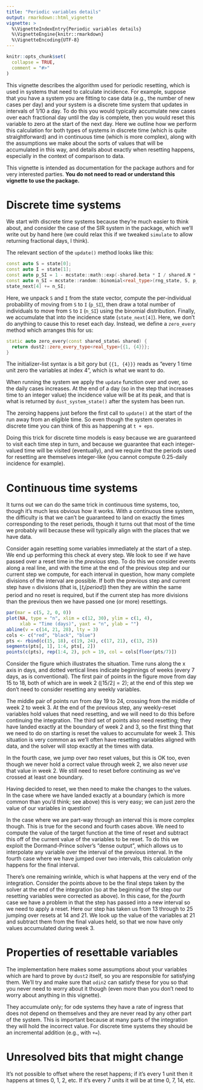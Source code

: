 ```yaml
---
title: "Periodic variables details"
output: rmarkdown::html_vignette
vignette: >
  %\VignetteIndexEntry{Periodic variables details}
  %\VignetteEngine{knitr::rmarkdown}
  %\VignetteEncoding{UTF-8}
---
```


```r
knitr::opts_chunk$set(
  collapse = TRUE,
  comment = "#>"
)
```

This vignette describes the algorithm used for periodic resetting, which is used in systems that need to calculate incidence.  For example, suppose that you have a system you are fitting to case data (e.g., the number of new cases per day) and your system is a discrete time system that updates in intervals of 1/10 a day.  To do this you would typically accumulate new cases over each fractional day until the day is complete, then you would reset this variable to zero at the start of the next day.  Here we outline how we perform this calculation for both types of systems in discrete time (which is quite straightforward) and in continuous time (which is more complex), along with the assumptions we make about the sorts of values that will be accumulated in this way, and details about exactly when resetting happens, especially in the context of comparison to data.

This vignette is intended as documentation for the package authors and for very interested parties.  **You do not need to read or understand this vignette to use the package.**

# Discrete time systems

We start with discrete time systems because they're much easier to think about, and consider the case of the SIR system in the package, which we'll write out by hand here (we could relax this if we tweaked `simulate` to allow returning fractional days, I think).

The relevant section of the `update()` method looks like this:

```c++
const auto S = state[0];
const auto I = state[1];
const auto p_SI = 1 - mcstate::math::exp(-shared.beta * I / shared.N * dt);
const auto n_SI = mcstate::random::binomial<real_type>(rng_state, S, p_SI);
state_next[4] += n_SI;
```

Here, we unpack `S` and `I` from the state vector, compute the per-individual probability of moving from `S` to `I` (`p_SI`), then draw a total number of individuals to move from `S` to `I` (`n_SI`) using the binomial distribution.  Finally, we accumulate that into the incidence state (`state_next[4]`).  Here, we don't do anything to cause this to reset each day.  Instead, we define a `zero_every` method which arranges this for us:

```c++
static auto zero_every(const shared_state& shared) {
  return dust2::zero_every_type<real_type>{{1, {4}}};
}
```

The initializer-list syntax is a bit gory but `{{1, {4}}}` reads as "every 1 time unit zero the variables at index 4", which is what we want to do.

When running the system we apply the `update` function over and over, so the daily cases increases.  At the end of a day (so in the step that increases time to an integer value) the incidence value will be at its peak, and that is what is returned by `dust_system_state()` after the system has been run.

The zeroing happens just before the first call to `update()` at the start of the run away from an eligible time. So even though the system operates in discrete time you can think of this as happening at `t + eps`.

Doing this trick for discrete time models is easy because we are guaranteed to visit each time step in turn, and because we guarantee that each integer-valued time will be visited (eventually), and we require that the periods used for resetting are themselves integer-like (you cannot compute 0.25-daily incidence for example).

# Continuous time systems

It turns out we can do the same trick in continuous time systems, too, though it's much less obvious how it works. With a continuous time system, the difficulty is that we can't be guaranteed to land on exactly the times corresponding to the reset periods, though it turns out that most of the time we probably will because these will typically align with the places that we have data.

Consider again resetting some variables immediately at the start of a step. We end up performing this check at every step.  We look to see if we have passed over a reset time in the *previous* step.  To do this we consider events along a real line, and with the time at the end of the previous step and our current step we compute, for each interval in question, how many complete divisions of the interval are possible.  If both the previous step and current step have `n` divisions (that is, $\lfloor t_i / period \rfloor$) then they are within the same period and no reset is required, but if the current step has more divisions than the previous then we have passed one (or more) resettings.

```r
par(mar = c(5, 2, 0, 0))
plot(NA, type = "n", xlim = c(12, 30), ylim = c(1, 4),
     xlab = "Time (days)", yaxt = "n", ylab = "")
abline(v = c(14, 21, 28), lty = 3)
cols <- c("red", "black", "blue")
pts <- rbind(c(15, 18), c(19, 24), c(17, 21), c(13, 25))
segments(pts[, 1], 1:4, pts[, 2])
points(c(pts), rep(1:4, 2), pch = 19, col = cols[floor(pts/7)])
```

Consider the figure which illustrates the situation.  Time runs along the x axis in days, and dotted vertical lines indicate beginnings of weeks (every 7 days, as is conventional).  The first pair of points in the figure move from day 15 to 18, both of which are in week 2 ($\lfloor 15 / 2 \rfloor = 2$); at the end of this step we don't need to consider resetting any weekly variables.

The middle pair of points run from day 19 to 24, crossing from the middle of week 2 to week 3.  At the end of the previous step, any weekly-reset variables hold values that need resetting, and we will need to do this before continuing the integration.  The third set of points also need resetting; they have landed exactly at the boundary of week 2 and 3, so the first thing that we need to do on starting is reset the values to accumulate for week 3.  This situation is very common as we'll often have resetting variables aligned with data, and the solver will stop exactly at the times with data.

In the fourth case, we jump over *two* reset values, but this is OK too, even though we never hold a correct value through week 2, we also never *use* that value in week 2.  We still need to reset before continuing as we've crossed at least one boundary.

Having decided to reset, we then need to make the changes to the values.  In the case where we have landed exactly at a boundary (which is more common than you'd think; see above) this is very easy; we can just zero the value of our variables in question!

In the case where we are part-way through an interval this is more complex though.  This is true for the second and fourth cases above.  We need to compute the value of the target function at the time of reset and subtract this off of the current value of the variables to be reset.  To do this we exploit the Dormand-Prince solver's "dense output", which allows us to interpolate any variable over the interval of the previous interval.  In the fourth case where we have jumped over two intervals, this calculation only happens for the final interval.

There's one remaining wrinkle, which is what happens at the very end of the integration.  Consider the points above to be the final steps taken by the solver at the end of the integration (so at the beginning of the step our resetting variables were corrected as above).  In this case, for the *fourth* case we have a problem in that the step has passed into a new interval so we need to apply a reset.  Here our step has taken us from 13 through to 25 jumping over resets at 14 and 21.  We look up the value of the variables at 21 and subtract them from the final values held, so that we now have only values accumulated during week 3.

# Properties of resettable variables

The implementation here makes some assumptions about your variables which are hard to prove by `dust2` itself, so you are responsible for satisfying them.  We'll try and make sure that `odin2` can satisfy these for you so that you never need to worry about it though (even more than you don't need to worry about anything in this vignette).

They accumulate only; for ode systems they have a rate of ingress that does not depend on themselves and they are never read by any other part of the system.  This is important because at many parts of the integration they will hold the incorrect value.  For discrete time systems they should be an incremental addition (e.g., with `+=`).

# Unresolved bits that might change

It's not possible to offset where the reset happens; if it's every 1 unit then it happens at times 0, 1, 2, etc. If it's every 7 units it will be at time 0, 7, 14, etc.
